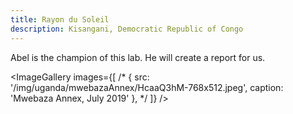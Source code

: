 ```yaml
---
title: Rayon du Soleil
description: Kisangani, Democratic Republic of Congo
---
```



<LabHeader
 location="Kisangani, Democratic Republic of Congo"
 locationUrl=""
 dateEstablished="2024"
/>

Abel is the champion of this lab.  He will create a report for us.



<ImageGallery images={[
/*
  {
    src: '/img/uganda/mwebazaAnnex/HcaaQ3hM-768x512.jpeg',
    caption: 'Mwebaza Annex, July 2019'
  },
*/
]} />
